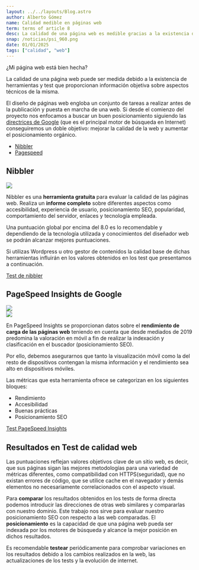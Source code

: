 ```yaml
---
layout: ../../layouts/Blog.astro
author: Alberto Gómez
name: Calidad medible en páginas web
term: terms of article 8
desc: La calidad de una página web es medible gracias a la existencia de herramientas que califican aspectos técnicos
snap: /noticias/psi_960.png
date: 01/01/2025
tags: ["calidad", "web"]
---
```



<IntroNoticia frontmatter={frontmatter} />

¿Mi página web está bien hecha?

La calidad de una página web puede ser medida debido a la existencia de herramientas y test que proporcionan
información objetiva sobre aspectos técnicos de la misma.

El diseño de páginas web engloba un conjunto de tareas a realizar antes de la publicación y puesta en marcha de
una web. Si desde el comienzo del proyecto nos enfocamos a buscar un buen posicionamiento siguiendo las
<a href="https://developers.google.com/search/docs/essentials?hl=es" title="Directrices básicas de la Búsqueda de Google">directrices de Google</a> 
(que es el principal motor de búsqueda en Internet) conseguiremos un doble
objetivo: mejorar la calidad de la web y aumentar el posicionamiento orgánico.

<ul class="list-inline justify-content-around w-lg-75 m-auto text-center mb-4">
  <li class="list-inline-item">
    <a href="#nibbler" target="_self" title="Test de nibbler" class="ganchor btn btn-outline-primary"> Nibbler </a>
  </li>
  <li class="list-inline-item">
    <a href="#pagespeed" target="_self" title="Test de pagespeed" class="ganchor btn btn-outline-primary"> Pagespeed </a>
  </li>
</ul>


<h2 id="nibbler">Nibbler</h2> 

<p class="img-blog">
  <Image src="/noticias/nibbler-masweb.jpg" class="img-fluid"/> 
</p>

Nibbler es una <strong>herramienta gratuita</strong> para evaluar la calidad de las páginas web. 
Realiza un <strong>informe completo</strong> sobre diferentes aspectos como accesibilidad, 
experiencia de usuario, posicionamiento SEO, popularidad, comportamiento del servidor, enlaces y 
tecnología empleada. 

Una puntuación global por encima del 8.0 es lo recomendable y dependiendo 
de la tecnología utilizada y conocimientos del diseñador web se podrán alcanzar mejores puntuaciones. 

Si utilizas Wordpress u otro gestor de contenidos la calidad base de dichas herramientas influirán 
en los valores obtenidos en los test que presentamos a continuación. 

<p class="text-center mb-4">
  <a class="btn btn-primary" href="https://nibbler.co/" title="Test de nibbler" target="_blank" rel="noopener noreferer">Test de nibbler</a> 
</p>


<h2 id="pagespeed">PageSpeed Insights de Google</h2> 

<div class="hstack gap-2 mb-2">
  <div class="">
    <Image src="/noticias/ps-cv-mobile.png" class="img-fluid mb-2"/> 
  </div>
  <div class="">
    <Image src="/noticias/ps-cv-desktop.png" class="img-fluid mb-2"/> 
  </div>
</div>

En PageSpeed Insights se proporcionan datos sobre el <strong>rendimiento de carga de las páginas web</strong> 
teniendo en cuenta que desde mediados de 2019 predomina la valoración en móvil a fin de realizar la indexación 
y clasificación en el buscador (posicionamiento SEO). 

Por ello, debemos asegurarnos que tanto la visualización móvil como la del resto de dispositivos contengan
la misma información y el rendimiento sea alto en dispositivos móviles. 

Las métricas que esta herramienta ofrece se categorizan en los siguientes bloques:

<ul> 
  <li>Rendimiento</li> 
  <li>Accesibilidad</li> 
  <li>Buenas prácticas</li> 
  <li>Posicionamiento SEO</li> 
</ul> 

<p class="text-center mb-4">
  <a class="btn btn-primary" href="https://pagespeed.web.dev/" title="PageSpeed Insights de Google para evaluar el rendimiento" target="_blank" rel="noopener noreferer">Test PageSpeed Insights</a> 
</p>


<h2>Resultados en Test de calidad web</h2> 

Las puntuaciones reflejan valores objetivos clave de un sitio web, es decir, que sus páginas 
sigan las mejores metodologías para una variedad de métricas diferentes, como compatibilidad con HTTPS(seguridad),
que no existan errores de código, que se utilice cache en el navegador y demás elementos no necesariamente correlacionados
con el aspecto visual. 

Para <strong>comparar</strong> los resultados obtenidos en los tests de forma directa podemos introducir 
las direcciones de otras web similares y compararlas con nuestro dominio. Este trabajo nos sirve para evaluar nuestro
posicionamiento SEO con respecto a las web comparadas. El <strong>posicionamiento</strong> es la capacidad de que una página web 
pueda ser indexada por los motores de búsqueda y alcance la mejor posición en dichos resultados. 

Es recomendable <strong>testear</strong> periódicamente para comprobar variaciones en los resultados debido a 
los cambios realizados en la web, las actualizaciones de los tests y la evolución de internet. 
  